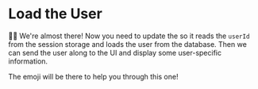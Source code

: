 # Load the User

<EpicVideo url="https://www.epicweb.dev/workshops/authentication-strategies-and-implementation/user-sessions/load-user-avatars" />

👨‍💼 We're almost there! Now you need to update
the <InlineFile file="app/root.tsx" /> so it reads the `userId` from the session
storage and loads the user from the database. Then we can send the user along
to the UI and display some user-specific information.

The emoji will be there to help you through this one!
